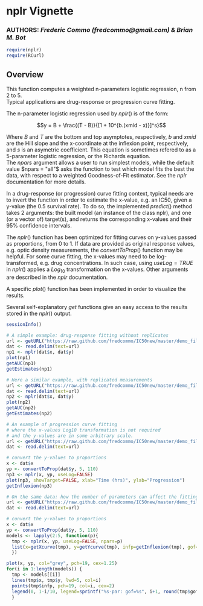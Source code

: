 %\VignetteEngine{knitr::knitr}
# nplr Vignette
### **AUTHORS**: _Frederic Commo (fredcommo@gmail.com) & Brian M. Bot_

```r
require(nplr)
require(RCurl)
```

## Overview

This function computes a weighted n-parameters logistic regression, n from 2 to 5.  
Typical applications are drug-response or progression curve fitting.

The n-parameter logistic regression used by $nplr()$ is of the form:

$$y = B + \frac{(T - B)}{[1 + 10^{b.(xmid - x)}]^s}$$

Where $B$ and $T$ are the bottom and top asymptotes, respectively, $b$ and $xmid$ are the Hill slope and the x-coordinate at the inflexion point, respectively, and $s$ is an asymetric coefficient. This equation is sometimes refered to as a 5-parameter logistic regression, or the Richards equation.  
The $npars$ argument allows a user to run simplest models, while the default value $npars = "all"$ asks the function to test which model fits the best the data, with respect to a weighted Goodness-of-Fit estimator. See the $nplr$ documentation for more details.

In a drug-response (or progression) curve fitting context, typical needs are to invert the function in order to estimate the x-value, e.g. an IC50, given a y-value (the 0.5 survival rate). To do so, the implemented $predict()$ method takes 2 arguments: the built model (an instance of the class nplr), and one (or a vector of) target(s), and returns the corresponding x-values and their 95% confidence intervals.

The $nplr()$ function has been optimized for fitting curves on y-values passed as proportions, from 0 to 1. If data are provided as original response values, e.g. optic density measurements, the $convertToProp()$ function may be helpful. For some curve fitting, the x-values may need to be log-transformed, e.g. drug concentrations. In such case, using $useLog=TRUE$ in $nplr()$ applies a $Log_10$ transformation on the x-values. Other arguments are described in the $nplr$ documentation.

A specific $plot()$ function has been implemented in order to visualize the results.

Several self-explanatory $get$ functions give an easy access to the results stored in the $nplr()$ output.


```r
sessionInfo()
```

```r
# A simple example: drug-response fitting without replicates
url <- getURL("https://raw.github.com/fredcommo/IC50new/master/demo_files/demo1.tsv")
dat <- read.delim(text=url)
np1 <- nplr(dat$x, dat$y)
plot(np1)
getAUC(np1)
getEstimates(np1)
```

```r
# Here a similar example, with replicated measurements
url <- getURL("https://raw.github.com/fredcommo/IC50new/master/demo_files/demo2.tsv")
dat <- read.delim(text=url)
np2 <- nplr(dat$x, dat$y)
plot(np2)
getAUC(np2)
getEstimates(np2)
```

```r
# An example of progression curve fitting
# where the x-values Log10 transformation is not required
# and the y-values are in some arbitrary scale.
url <- getURL("https://raw.github.com/fredcommo/IC50new/master/demo_files/demo4.tsv")
dat <- read.delim(text=url)

# convert the y-values to proportions
x <- dat$x
yp <- convertToProp(dat$y, 5, 110)
np3 <- nplr(x, yp, useLog=FALSE)
plot(np3, showTarget=FALSE, xlab="Time (hrs)", ylab="Progression")
getInflexion(np3)
```

```r
# On the same data: how the number of parameters can affect the fitting
url <- getURL("https://raw.github.com/fredcommo/IC50new/master/demo_files/demo4.tsv")
dat <- read.delim(text=url)

# convert the y-values to proportions
x <- dat$x
yp <- convertToProp(dat$y, 5, 110)
models <- lapply(2:5, function(p){
  tmp <- nplr(x, yp, useLog=FALSE, npars=p)
  list(x=getXcurve(tmp), y=getYcurve(tmp), infp=getInflexion(tmp), gof=getGoodness(tmp))
  })

plot(x, yp, col="grey", pch=19, cex=1.25)
for(i in 1:length(models)) {
  tmp <- models[[i]]
  lines(tmp$x, tmp$y, lwd=5, col=i)
  points(tmp$infp, pch=19, col=i, cex=2)
  legend(0, 1-i/10, legend=sprintf("%s-par: gof=%s", i+1, round(tmp$gof, 3)), lwd=2, col=i, bty="n")
  }
```
